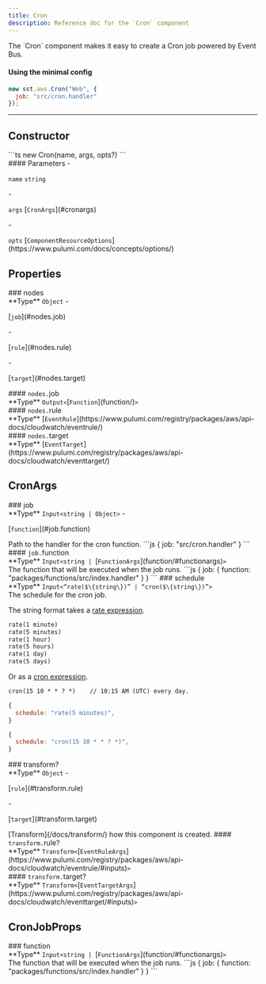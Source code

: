 ```yaml
---
title: Cron
description: Reference doc for the `Cron` component
---
```



<Section type="about">
The `Cron` component makes it easy to create a Cron job powered by Event Bus.

#### Using the minimal config
```js
new sst.aws.Cron("Web", {
  job: "src/cron.handler"
});
```
</Section>

---

## Constructor

<Segment>
<Section type="signature">
```ts
new Cron(name, args, opts?)
```
</Section>

<Section type="parameters">
#### Parameters
- <p><code class="key">name</code> <code class="primitive">string</code></p>
- <p><code class="key">args</code> [<code class="type">CronArgs</code>](#cronargs)</p>
- <p><code class="key">opts</code> [<code class="type">ComponentResourceOptions</code>](https://www.pulumi.com/docs/concepts/options/)</p>
</Section>
</Segment>

## Properties

<Segment>
### nodes
<Section type="parameters">
<InlineSection>
**Type** <code class="primitive">Object</code>
</InlineSection>
- <p>[<code class="key">job</code>](#nodes.job)</p>
- <p>[<code class="key">rule</code>](#nodes.rule)</p>
- <p>[<code class="key">target</code>](#nodes.target)</p>
</Section>
</Segment>
<Segment>
<InlineSection>
#### <code class="symbol">nodes.</code>job
</InlineSection>
<Section type="parameters">
<InlineSection>
**Type** <code class="primitive">Output</code><code class="symbol">&lt;</code>[<code class="type">Function</code>](function/)<code class="symbol">&gt;</code>
</InlineSection>
</Section>
</Segment>
<Segment>
<InlineSection>
#### <code class="symbol">nodes.</code>rule
</InlineSection>
<Section type="parameters">
<InlineSection>
**Type** [<code class="type">EventRule</code>](https://www.pulumi.com/registry/packages/aws/api-docs/cloudwatch/eventrule/)
</InlineSection>
</Section>
</Segment>
<Segment>
<InlineSection>
#### <code class="symbol">nodes.</code>target
</InlineSection>
<Section type="parameters">
<InlineSection>
**Type** [<code class="type">EventTarget</code>](https://www.pulumi.com/registry/packages/aws/api-docs/cloudwatch/eventtarget/)
</InlineSection>
</Section>
</Segment>

## CronArgs
<Segment>
### job
<Section type="parameters">
<InlineSection>
**Type** <code class="primitive">Input</code><code class="symbol">&lt;</code><code class="primitive">string</code><code class="symbol"> | </code><code class="primitive">Object</code><code class="symbol">&gt;</code>
</InlineSection>
- <p>[<code class="key">function</code>](#job.function)</p>
</Section>
Path to the handler for the cron function.
```js
{
  job: "src/cron.handler"
}
```
</Segment>
<Segment>
<InlineSection>
#### <code class="symbol">job.</code>function
</InlineSection>
<Section type="parameters">
<InlineSection>
**Type** <code class="primitive">Input</code><code class="symbol">&lt;</code><code class="primitive">string</code><code class="symbol"> | </code>[<code class="type">FunctionArgs</code>](function/#functionargs)<code class="symbol">&gt;</code>
</InlineSection>
</Section>
The function that will be executed when the job runs.
```js
{
  job: {
    function: "packages/functions/src/index.handler"
  }
}
```
</Segment>
<Segment>
### schedule
<Section type="parameters">
<InlineSection>
**Type** <code class="primitive">Input</code><code class="symbol">&lt;</code><code class="symbol">&ldquo;</code><code class="primitive">rate($\{string\})</code><code class="symbol">&rdquo;</code><code class="symbol"> | </code><code class="symbol">&ldquo;</code><code class="primitive">cron($\{string\})</code><code class="symbol">&rdquo;</code><code class="symbol">&gt;</code>
</InlineSection>
</Section>
The schedule for the cron job.

The string format takes a [rate expression](https://docs.aws.amazon.com/lambda/latest/dg/services-cloudwatchevents-expressions.html).

```txt
rate(1 minute)
rate(5 minutes)
rate(1 hour)
rate(5 hours)
rate(1 day)
rate(5 days)
```
Or as a [cron expression](https://docs.aws.amazon.com/eventbridge/latest/userguide/eb-create-rule-schedule.html#eb-cron-expressions).

```txt
cron(15 10 * * ? *)    // 10:15 AM (UTC) every day.
```
```js
{
  schedule: "rate(5 minutes)",
}
```
```js
{
  schedule: "cron(15 10 * * ? *)",
}
```
</Segment>
<Segment>
### transform?
<Section type="parameters">
<InlineSection>
**Type** <code class="primitive">Object</code>
</InlineSection>
- <p>[<code class="key">rule</code>](#transform.rule)</p>
- <p>[<code class="key">target</code>](#transform.target)</p>
</Section>
[Transform](/docs/transform/) how this component is created.
</Segment>
<Segment>
<InlineSection>
#### <code class="symbol">transform.</code>rule?
</InlineSection>
<Section type="parameters">
<InlineSection>
**Type** <code class="primitive">Transform</code><code class="symbol">&lt;</code>[<code class="type">EventRuleArgs</code>](https://www.pulumi.com/registry/packages/aws/api-docs/cloudwatch/eventrule/#inputs)<code class="symbol">&gt;</code>
</InlineSection>
</Section>
</Segment>
<Segment>
<InlineSection>
#### <code class="symbol">transform.</code>target?
</InlineSection>
<Section type="parameters">
<InlineSection>
**Type** <code class="primitive">Transform</code><code class="symbol">&lt;</code>[<code class="type">EventTargetArgs</code>](https://www.pulumi.com/registry/packages/aws/api-docs/cloudwatch/eventtarget/#inputs)<code class="symbol">&gt;</code>
</InlineSection>
</Section>
</Segment>

## CronJobProps
<Segment>
### function
<Section type="parameters">
<InlineSection>
**Type** <code class="primitive">Input</code><code class="symbol">&lt;</code><code class="primitive">string</code><code class="symbol"> | </code>[<code class="type">FunctionArgs</code>](function/#functionargs)<code class="symbol">&gt;</code>
</InlineSection>
</Section>
The function that will be executed when the job runs.
```js
{
  job: {
    function: "packages/functions/src/index.handler"
  }
}
```
</Segment>